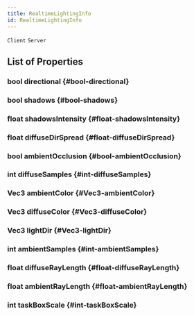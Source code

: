 ```yaml
---
title: RealtimeLightingInfo
id: RealtimeLightingInfo
---
```

`Client`
`Server`

## List of Properties

### bool directional {#bool-directional}

### bool shadows {#bool-shadows}

### float shadowsIntensity {#float-shadowsIntensity}

### float diffuseDirSpread {#float-diffuseDirSpread}

### bool ambientOcclusion {#bool-ambientOcclusion}

### int diffuseSamples {#int-diffuseSamples}

### Vec3 ambientColor {#Vec3-ambientColor}

### Vec3 diffuseColor {#Vec3-diffuseColor}

### Vec3 lightDir {#Vec3-lightDir}

### int ambientSamples {#int-ambientSamples}

### float diffuseRayLength {#float-diffuseRayLength}

### float ambientRayLength {#float-ambientRayLength}

### int taskBoxScale {#int-taskBoxScale}

